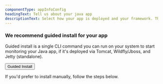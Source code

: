 ```yaml
---
componentType: appInfoConfig
headingText: Tell us about your java app
descriptionText: Select how your app is deployed and your framework. The page updates with the instructions you need for your exact Java setup, so you can start monitoring your app's performance.
---
```


### We recommend guided install for your app

Guided install is a single CLI command you can run on your system to start monitoring your Java app, if it's deployed via Tomcat, Wildfly/Jboss, and Jetty (standalone).

<Button variant="primary">Guided Install</Button>

If you'd prefer to install manually, follow the steps below.